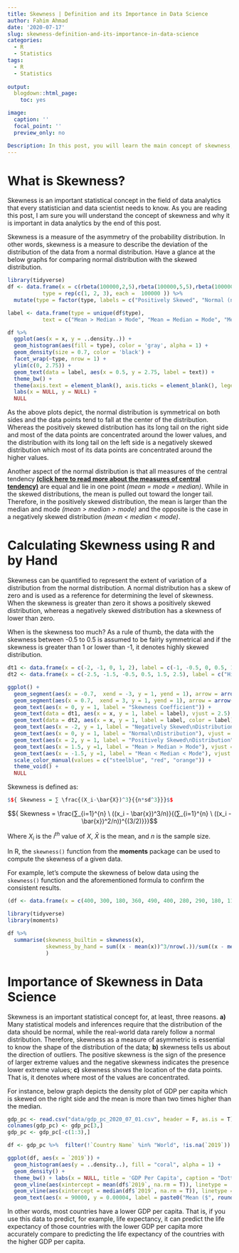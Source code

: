 ```yaml
---
title: Skewness | Definition and its Importance in Data Science 
author: Fahim Ahmad
date: '2020-07-17'
slug: skewness-definition-and-its-importance-in-data-science
categories:
  - R
  - Statistics
tags:
  - R
  - Statistics
  
output:
  blogdown::html_page:
    toc: yes

image:
  caption: ''
  focal_point: ''
  preview_only: no

Description: In this post, you will learn the main concept of skewness, calculating the skewness in R and by hand, and its importance in the field of data analytics.
---
```


# What is Skewness?

Skewness is an important statistical concept in the field of data analytics that every statistician and data scientist needs to know. As you are reading this post, I am sure you will understand the concept of skewness and why it is important in data analytics by the end of this post.

Skewness is a measure of the asymmetry of the probability distribution. In other words, skewness is a measure to describe the deviation of the distribution of the data from a normal distribution. Have a glance at the below graphs for comparing normal distribution with the skewed distribution.

```r
library(tidyverse)
df <- data.frame(x = c(rbeta(100000,2,5),rbeta(100000,5,5),rbeta(100000,5,2)),
           type = rep(c(1, 2, 3), each =  100000 )) %>% 
  mutate(type = factor(type, labels = c("Positively Skewed", "Normal (no skew)", "Negatively Skewed")))

label <- data.frame(type = unique(df$type),
           text = c("Mean > Median > Mode", "Mean = Median = Mode", "Mean < Median < Mode"))

df %>% 
  ggplot(aes(x = x, y = ..density..)) +
  geom_histogram(aes(fill = type), color = 'gray', alpha = 1) +
  geom_density(size = 0.7, color = 'black') +
  facet_wrap(~type, nrow = 1) +
  ylim(c(0, 2.75)) +
  geom_text(data = label, aes(x = 0.5, y = 2.75, label = text)) +
  theme_bw() +
  theme(axis.text = element_blank(), axis.ticks = element_blank(), legend.position = "none") +
  labs(x = NULL, y = NULL) +
  NULL
```

As the above plots depict, the normal distribution is symmetrical on both sides and the data points tend to fall at the center of the distribution. Whereas the positively skewed distribution has its long tail on the right side and most of the data points are concentrated around the lower values, and the distribution with its long tail on the left side is a negatively skewed distribution which most of its data points are concentrated around the higher values.

Another aspect of the normal distribution is that all measures of the central tendency **[(click here to read more about the measures of central tendency)](https://fahimahmad.netlify.app/post/measures-of-central-tendency-using-r/)** are equal and lie in one point *(mean = mode = median)*. While in the skewed distributions, the mean is pulled out toward the longer tail. Therefore, in the positively skewed distribution, the mean is larger than the median and mode *(mean > median > mode)* and the opposite is the case in a negatively skewed distribution *(mean < median < mode)*.

# Calculating Skewness using R and by Hand
Skewness can be quantified to represent the extent of variation of a distribution from the normal distribution. A normal distribution has a skew of zero and is used as a reference for determining the level of skewness. When the skewness is greater than zero it shows a positively skewed distribution, whereas a negatively skewed distribution has a skewness of lower than zero.

When is the skewness too much? As a rule of thumb, the data with the skewness between -0.5 to 0.5 is assumed to be fairly symmetrical and if the skewness is greater than 1 or lower than -1, it denotes highly skewed distribution.


```r
dt1 <- data.frame(x = c(-2, -1, 0, 1, 2), label = c(-1, -0.5, 0, 0.5, 1))
dt2 <- data.frame(x = c(-2.5, -1.5, -0.5, 0.5, 1.5, 2.5), label = c("Highly\nSkewed", "Moderately\nSkewed", "Fairly\nSymmetrical", "Fairly\nSymmetrical", "Moderately\nSkewed", "Highly\nSkewed"))

ggplot() +
  geom_segment(aes(x = -0.7,  xend = -3, y = 1, yend = 1), arrow = arrow(length = unit(1, "cm")), size = .1) +
  geom_segment(aes(x = 0.7,  xend = 3, y = 1, yend = 1), arrow = arrow(length = unit(1, "cm")), size = .1) +
  geom_text(aes(x = 0, y = 1, label = "Skewness Coefficient")) +
  geom_text(data = dt1, aes(x = x, y = 1, label = label), vjust = 2.5) +
  geom_text(data = dt2, aes(x = x, y = 1, label = label, color = label), vjust = -2, show.legend = F) +
  geom_text(aes(x = -2, y = 1, label = "Negatively Skewed\nDistribution"), vjust = 3) +
  geom_text(aes(x = 0, y = 1, label = "Normal\nDistribution"), vjust = 3, color = "steelblue") +
  geom_text(aes(x = 2, y = 1, label = "Positively Skewed\nDistribution"), vjust = 3) +
  geom_text(aes(x = 1.5, y =1, label = "Mean > Median > Mode"), vjust = -15) +
  geom_text(aes(x = -1.5, y =1, label = "Mean < Median < Mode"), vjust = -15) +
  scale_color_manual(values = c("steelblue", "red", "orange")) +
  theme_void() +
  NULL

```


Skewness is defined as:

```r
$${ Skewness = ∑ \frac{(X_i-\bar{X})^3}{{n*sd^3}}}$$
```


$${ Skewness = \frac{∑_{i=1}^{n} \ ((x_i - \bar{x})^3/n)}{(∑_{i=1}^{n} \ ((x_i - \bar{x})^2/n))^{(3/2)}}}$$

Where $X_i$ is the $i^{th}$ value of $X$, $\bar{X}$ is the mean, and $n$ is the sample size.

In R, the `skewness()` function from the **moments** package can be used to compute the skewness of a given data.

For example, let's compute the skewness of below data using the `skewness()` function and the aforementioned formula to confirm the consistent results.

```r
(df <- data.frame(x = c(400, 300, 180, 360, 490, 400, 280, 290, 180, 110, 120, 270)))
```


```r
library(tidyverse)
library(moments)

df %>% 
  summarise(skewness_builtin = skewness(x),
            skewness_by_hand = sum((x - mean(x))^3/nrow(.))/sum((x - mean(x))^2/nrow(.))^(3/2)
            )
```

# Importance of Skewness in Data Science
Skewness is an important statistical concept for, at least, three reasons. **a)**  Many statistical models and inferences require that the distribution of the data should be normal, while the real-world data rarely follow a normal distribution. Therefore, skewness as a measure of asymmetric is essential to know the shape of the distribution of the data; **b)** skewness tells us about the direction of outliers. The positive skewness is the sign of the presence of larger extreme values and the negative skewness indicates the presence lower extreme values; **c)** skewness shows the location of the data points. That is, it denotes where most of the values are concentrated.

For instance, below graph depicts the density plot of GDP per capita which is skewed on the right side and the mean is more than two times higher than the median.

```r
gdp_pc <- read.csv("data/gdp_pc_2020_07_01.csv", header = F, as.is = T)
colnames(gdp_pc) <- gdp_pc[3,]
gdp_pc <- gdp_pc[-c(1:3),]

df <- gdp_pc %>%  filter(!`Country Name` %in% "World", !is.na(`2019`))

ggplot(df, aes(x = `2019`)) +
  geom_histogram(aes(y = ..density..), fill = "coral", alpha = 1) +
  geom_density() +
  theme_bw() + labs(x = NULL, title = 'GDP Per Capita', caption = "Dotted line: Median GDP per capita\nDashed line: Mean GDP per capita") + 
  geom_vline(aes(xintercept = mean(df$`2019`, na.rm = T)), linetype = 'dashed', color = "black") +
  geom_vline(aes(xintercept = median(df$`2019`, na.rm = T)), linetype = 'dotted', color = "black") +
  geom_text(aes(x = 90000, y = 0.00004, label = paste0("Mean ($", round(mean(df$`2019`, na.rm = T)), ")  >  Median ($", round(median(df$`2019`, na.rm = T)), ")")))

```

In other words, most countries have a lower GDP per capita. That is, if you use this data to predict, for example, life expectancy, it can predict the life expectancy of those countries with the lower GDP per capita more accurately compare to predicting the life expectancy of the countries with the higher GDP per capita.


